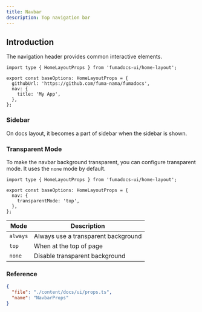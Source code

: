 ```yaml
---
title: Navbar
description: Top navigation bar
---
```


## Introduction

The navigation header provides common interactive elements.

```tsx
import type { HomeLayoutProps } from 'fumadocs-ui/home-layout';

export const baseOptions: HomeLayoutProps = {
  githubUrl: 'https://github.com/fuma-nama/fumadocs',
  nav: {
    title: 'My App',
  },
};
```

### Sidebar

On docs layout, it becomes a part of sidebar when the sidebar is shown.

### Transparent Mode

To make the navbar background transparent, you can configure transparent mode.
It uses the `none` mode by default.

```tsx
import type { HomeLayoutProps } from 'fumadocs-ui/home-layout';

export const baseOptions: HomeLayoutProps = {
  nav: {
    transparentMode: 'top',
  },
};
```

| Mode     | Description                         |
| -------- | ----------------------------------- |
| `always` | Always use a transparent background |
| `top`    | When at the top of page             |
| `none`   | Disable transparent background      |

### Reference

```json doc-gen:typescript
{
  "file": "./content/docs/ui/props.ts",
  "name": "NavbarProps"
}
```
